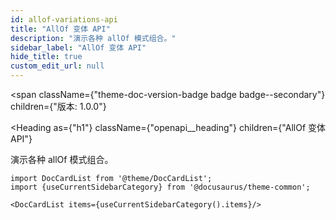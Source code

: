 ```yaml
---
id: allof-variations-api
title: "AllOf 变体 API"
description: "演示各种 allOf 模式组合。"
sidebar_label: "AllOf 变体 API"
hide_title: true
custom_edit_url: null
---
```



<span
  className={"theme-doc-version-badge badge badge--secondary"}
  children={"版本: 1.0.0"}
>
</span>

<Heading
  as={"h1"}
  className={"openapi__heading"}
  children={"AllOf 变体 API"}
>
</Heading>



演示各种 allOf 模式组合。



```mdx-code-block
import DocCardList from '@theme/DocCardList';
import {useCurrentSidebarCategory} from '@docusaurus/theme-common';

<DocCardList items={useCurrentSidebarCategory().items}/>
```
      